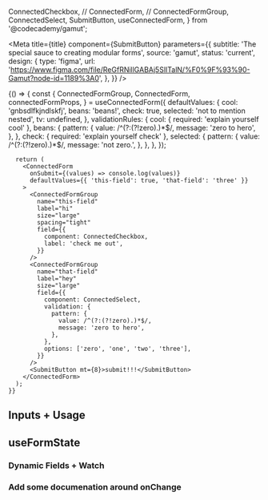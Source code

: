   ConnectedCheckbox,
  // ConnectedForm,
  // ConnectedFormGroup,
  ConnectedSelect,
  SubmitButton,
  useConnectedForm,
} from '@codecademy/gamut';


<Meta
  title={title}
  component={SubmitButton}
  parameters={{
    subtitle: 'The special sauce to creating modular forms',
    source: 'gamut',
    status: 'current',
    design: {
      type: 'figma',
      url:
        'https://www.figma.com/file/ReGfRNillGABAj5SlITalN/%F0%9F%93%90-Gamut?node-id=1189%3A0',
    },
  }}
/>

<Canvas>
  <Story
    name="ConnectedForm"
    args={{ validation: 'onSubmit', resetOnSubmit: true }}
  >
    {() => {
const {
    ConnectedFormGroup,
    ConnectedForm,
    connectedFormProps,
  } = useConnectedForm({
    defaultValues: {
      cool: 'gnbsdlfkjndlskfj',
      beans: 'beans!',
      check: true,
      selected: 'not to mention nested',
      tv: undefined,
    },
    validationRules: {
      cool: { required: 'explain yourself cool' },
      beans: {
        pattern: {
          value: /^(?:(?!zero).)*$/,
          message: 'zero to hero',
        },
      },
      check: { required: 'explain yourself check' },
      selected: {
        pattern: {
          value: /^(?:(?!zero).)*$/,
          message: 'not zero.',
        },
      },
    },
  });

      return (
        <ConnectedForm
          onSubmit={(values) => console.log(values)}
          defaultValues={{ 'this-field': true, 'that-field': 'three' }}
        >
          <ConnectedFormGroup
            name="this-field"
            label="hi"
            size="large"
            spacing="tight"
            field={{
              component: ConnectedCheckbox,
              label: 'check me out',
            }}
          />
          <ConnectedFormGroup
            name="that-field"
            label="hey"
            size="large"
            field={{
              component: ConnectedSelect,
              validation: {
                pattern: {
                  value: /^(?:(?!zero).)*$/,
                  message: 'zero to hero',
                },
              },
              options: ['zero', 'one', 'two', 'three'],
            }}
          />
          <SubmitButton mt={8}>submit!!!</SubmitButton>
        </ConnectedForm>
      );
    }}

  </Story>
</Canvas>

<PropsTable of={ConnectedForm} />

## Inputs + Usage

<TestOne />

## useFormState

### Dynamic Fields + Watch

### Add some documenation around onChange
